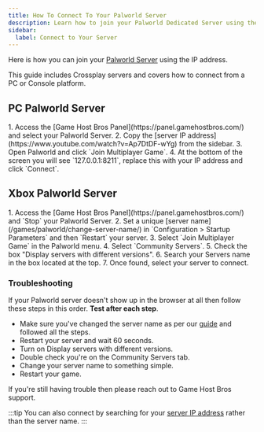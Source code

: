 ```yaml
---
title: How To Connect To Your Palworld Server
description: Learn how to join your Palworld Dedicated Server using the IP address.
sidebar:
  label: Connect to Your Server
---
```


Here is how you can join your [Palworld Server](https://www.gamehostbros.com/palworld-server-hosting/) using the IP address. 

This guide includes Crossplay servers and covers how to connect from a PC or Console platform.

## PC Palworld Server 
<Steps>
1. Access the [Game Host Bros Panel](https://panel.gamehostbros.com/) and select your Palworld Server.
2. Copy the [server IP address](https://www.youtube.com/watch?v=Ap7DtDF-wYg) from the sidebar.
3. Open Palworld and click `Join Multiplayer Game`.
4. At the bottom of the screen you will see `127.0.0.1:8211`, replace this with your IP address and click `Connect`.
</Steps>

## Xbox Palworld Server
<Steps>
1. Access the [Game Host Bros Panel](https://panel.gamehostbros.com/) and `Stop` your Palworld Server.
2. Set a unique [server name](/games/palworld/change-server-name/) in `Configuration > Startup Parameters` and then `Restart` your server.
3. Select `Join Multiplayer Game` in the Palworld menu.
4. Select `Community Servers`.
5. Check the box "Display servers with different versions".
6. Search your Servers name in the box located at the top.
7. Once found, select your server to connect.
</Steps>

### Troubleshooting

If your Palworld server doesn't show up in the browser at all then follow these steps in this order. **Test after each step**.

- Make sure you've changed the server name as per our [guide](https://guides.gamehostbros.com/games/palworld/change-server-name/) and followed all the steps.
- Restart your server and wait 60 seconds.
- Turn on Display servers with different versions.
- Double check you're on the Community Servers tab.
- Change your server name to something simple.
- Restart your game.

If you're still having trouble then please reach out to Game Host Bros support.

:::tip
You can also connect by searching for your [server IP address](https://www.youtube.com/watch?v=Ap7DtDF-wYg) rather than the server name.
:::
